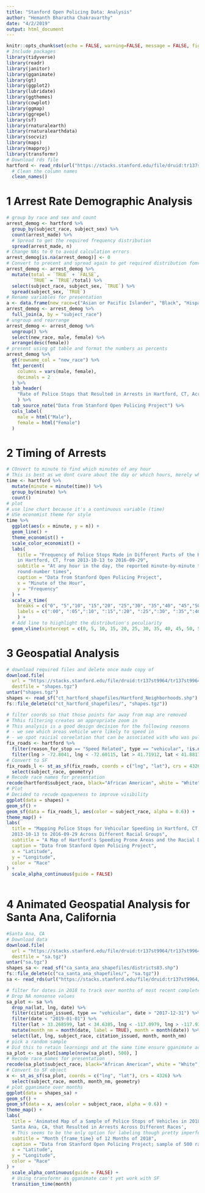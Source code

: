 ```yaml
---
title: "Stanford Open Policing Data: Analysis"
author: "Hemanth Bharatha Chakravarthy"
date: "4/2/2019"
output: html_document
---
```


```r
knitr::opts_chunk$set(echo = FALSE, warning=FALSE, message = FALSE, fig.align = 'center')
# Include packages
library(tidyverse)
library(readr)
library(janitor)
library(gganimate)
library(gt)
library(ggplot2)
library(lubridate)
library(ggthemes)
library(cowplot)
library(ggmap)
library(ggrepel)
library(sf)
library(rnaturalearth)
library(rnaturalearthdata)
library(socviz)
library(maps)
library(mapproj)
library(transformr)
# Download rds file
hartford <- read_rds(url("https://stacks.stanford.edu/file/druid:tr137st9964/tr137st9964_ct_hartford_2019_02_25.rds")) %>% 
  # Clean the column names
  clean_names()
```

# 1 Arrest Rate Demographic Analysis
```r
# group by race and sex and count
arrest_demog <- hartford %>% 
  group_by(subject_race, subject_sex) %>% 
  count(arrest_made) %>% 
  # Spread to get the required frequency distribution
  spread(arrest_made, n) 
# Change NAs to 0 to avoid calculation errors
arrest_demog[is.na(arrest_demog)] <- 0
# Convert to precent and spread again to get required distribution fomrat
arrest_demog <- arrest_demog %>% 
  mutate(total = `TRUE` + `FALSE`,
         `TRUE` = `TRUE`/total) %>% 
  select(subject_race, subject_sex, `TRUE`) %>% 
  spread(subject_sex, `TRUE`) 
# Rename variables for presentation
a <- data.frame(new_race=c("Asian or Pacific Islander", "Black", "Hispanic", "Other/Unkown", "White"), subject_race = arrest_demog$subject_race)
arrest_demog <- arrest_demog %>% 
  full_join(a, by = "subject_race")
# ungroup and rearrange
arrest_demog <- arrest_demog %>% 
  ungroup() %>% 
  select(new_race, male, female) %>% 
  arrange(desc(female))
# present using gt table and format the numbers as percents
arrest_demog %>% 
  gt(rowname_col = "new_race") %>% 
  fmt_percent(
    columns = vars(male, female),
    decimals = 2
  ) %>% 
  tab_header(
    "Rate of Police Stops that Resulted in Arrests in Hartford, CT, Across Different Races and Genders from 2013-10-13 to 2016-09-29"
    ) %>% 
  tab_source_note("Data from Stanford Open Policing Project") %>% 
  cols_label(
    male = html("Male"),
    female = html("Female")
  )
```

# 2 Timing of Arrests
```r
# COnvert to minute to find which minutes of any hour
# This is best as we dont cvare about the day or which hours, merely which part of the hour
time <- hartford %>% 
  mutate(minute = minute(time)) %>% 
  group_by(minute) %>% 
  count() 
# plot
# use line chart because it's a continuous variable (time)
# USe economist theme for style
time %>%
  ggplot(aes(x = minute, y = n)) +
  geom_line() + 
  theme_economist() +
  scale_color_economist() + 
  labs(
    title = "Frequency of Police Stops Made in Different Parts of the Hour 
    in Hartford, CT, from 2013-10-13 to 2016-09-29",
    subtitle = "At any hour in the day, the reported minute-by-minute time of stops tended towards 
    round-number times",
    caption = "Data from Stanford Open Policing Project",
    x = "Minute of the Hour",
    y = "Frequency"
  ) + 
  scale_x_time(
    breaks = c("0", "5","10", "15","20", "25","30", "35","40", "45","50", "55","60"), 
    labels = c(":00", ":05",":10", ":15",":20", ":25",":30", ":35",":40", ":45",":50", ":55",":60")
    ) +
  # Add line to hiighlight the distribution's peculiarity
  geom_vline(xintercept = c(0, 5, 10, 15, 20, 25, 30, 35, 40, 45, 50, 55, 60), col="red", lwd=0.5, lty=2)
```

# 3 Geospatial Analysis
```r
# download required files and delete once made copy of
download.file(
  url = "https://stacks.stanford.edu/file/druid:tr137st9964/tr137st9964_ct_hartford_shapefiles_2019_02_25.tgz",
  destfile = "shapes.tgz")
untar("shapes.tgz")
shapes <- read_sf("ct_hartford_shapefiles/Hartford_Neighborhoods.shp")
fs::file_delete(c("ct_hartford_shapefiles/", "shapes.tgz"))
```


```r
# filter coords so that those points far away from map are removed 
# Thhis filtering creates an appropriate zoom in
# This analysis is a good design decision for the following reasons
# - we see which areas vehicle were likely to speed in
# - we spot raicial coreelation that can be associated with who was pulled over as well as who speeded
fix_roads <- hartford %>% 
  filter(reason_for_stop == "Speed Related", type == "vehicular", !is.na(lat), !is.na(lng), !is.na(outcome)) %>% 
  filter(lng > -72.8041, lng < -72.60115, lat > 41.71912, lat < 41.8817)
# Convert to SF
fix_roads_l <- st_as_sf(fix_roads, coords = c("lng", "lat"), crs = 4326) %>% 
  select(subject_race, geometry)
# Recode race names for presentation
recode(hartford$subject_race, black="African American", white = "White", `other/unkown` =  "Other/Unkown", `asian/pacific islander` = "Asian/Pacific Islander", hispanic = "Hispanic") -> hartford$subject_race
# Plot
# Decided to recude opaqueness to improve visibility
ggplot(data = shapes) +
geom_sf() +
geom_sf(data = fix_roads_l, aes(color = subject_race, alpha = 0.6)) +
theme_map() +
labs(
  title = "Mapping Police Stops for Vehicular Speeding in Hartford, CT, from 
  2013-10-13 to 2016-09-29 Across Different Racial Groups",
  subtitle = "A Map of Hartford's Speeding Prone Areas and the Racial Distribution of those Pulled Over for Speeding",
  caption = "Data from Stanford Open Policing Project",
  x = "Latitude",
  y = "Longitude",
  color = "Race"
) +
  scale_alpha_continuous(guide = FALSE)
  
```

# 4 Animated Geospatial Analysis for Santa Ana, California
```r
#Santa Ana, CA
# Download data
download.file(
  url = "https://stacks.stanford.edu/file/druid:tr137st9964/tr137st9964_ca_santa_ana_shapefiles_2019_02_25.tgz",
  destfile = "sa.tgz")
untar("sa.tgz")
shapes_sa <- read_sf("ca_santa_ana_shapefiles/districts83.shp")
fs::file_delete(c("ca_santa_ana_shapefiles/", "sa.tgz"))
sa <- read_rds(url("https://stacks.stanford.edu/file/druid:tr137st9964/tr137st9964_ca_santa_ana_2019_02_25.rds"))
```


```r
# filter for dates in 2018 to track over months of most recent completed year
# Drop NA nonsense values
sa_plot <- sa %>%
  drop_na(lat, lng, date) %>%
  filter(citation_issued, type == "vehicular", date > "2017-12-31") %>% 
  filter(date < "2019-01-01") %>% 
  filter(lat > 33.268599, lat < 34.6385, lng < -117.0979, lng > -117.9385) %>% 
  mutate(month_nm = month(date, label = TRUE), month = month(date)) %>% 
  select(lat, lng, subject_race, citation_issued, month, month_nm)
# pick a random sample
# Did this to retain learnings and at the same time ensure gganimate actually works on my laptop
sa_plot <- sa_plot[sample(nrow(sa_plot), 500), ]
# Recode race names for presentation
recode(sa_plot$subject_race, black="African American", white = "White", `other/unkown` =  "Other/Unkown", `asian/pacific islander` = "Asian/Pacific Islander", hispanic = "Hispanic") -> sa_plot$subject_race
# Convert to SF object
x <- st_as_sf(sa_plot, coords = c("lng", "lat"), crs = 4326) %>%
  select(subject_race, month, month_nm, geometry)
# plot gganimate over months
ggplot(data = shapes_sa) +
geom_sf() +
geom_sf(data = x, aes(color = subject_race, alpha = 0.6)) +
theme_map() +
labs(
  title = 'Animated Map of a Sample of Police Stops of Vehicles in 2018 in 
  Santa Ana, CA, that Resulted in Arrests Across Different Races',
  # This seems to be the only option for labeling though pretty imperfect
  subtitle = "Month {frame_time} of 12 Months of 2018",
  caption = "Data from Stanford Open Policing Project; sample of 500 randomly chosen",
  x = "Latitude",
  y = "Longitude",
  color = "Race"
) +
  scale_alpha_continuous(guide = FALSE) +
  # Using transformr as gganimate can't yet work with SF
  transition_time(month) 
```
